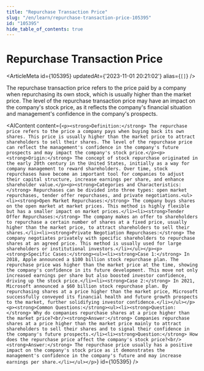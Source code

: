 ```yaml
---
title: "Repurchase Transaction Price"
slug: "/en/learn/repurchase-transaction-price-105395"
id: "105395"
hide_table_of_contents: true
---
```



# Repurchase Transaction Price

<ArticleMeta id={105395} updatedAt={'2023-11-01 20:21:02'} alias={`[]`} />
<div className='border-solid border-b border-t-0 my-4 border-[var(--ifm-color-gray-300)]' />

The repurchase transaction price refers to the price paid by a company when repurchasing its own stock, which is usually higher than the market price. The level of the repurchase transaction price may have an impact on the company's stock price, as it reflects the company's financial situation and management's confidence in the company's prospects.

<AIContent content={`<p><strong>Definition:</strong> The repurchase price refers to the price a company pays when buying back its own shares. This price is usually higher than the market price to attract shareholders to sell their shares. The level of the repurchase price can reflect the management's confidence in the company's future prospects and may impact the company's stock price.</p><p><strong>Origin:</strong> The concept of stock repurchase originated in the early 20th century in the United States, initially as a way for company management to reward shareholders. Over time, stock repurchases have become an important tool for companies to adjust their capital structure, increase earnings per share, and enhance shareholder value.</p><p><strong>Categories and Characteristics:</strong> Repurchases can be divided into three types: open market repurchases, tender offer repurchases, and private negotiations.<ul><li><strong>Open Market Repurchases:</strong> The company buys shares on the open market at market prices. This method is highly flexible but has a smaller impact on market prices.</li><li><strong>Tender Offer Repurchases:</strong> The company makes an offer to shareholders to repurchase a certain number of shares at a fixed price, usually higher than the market price, to attract shareholders to sell their shares.</li><li><strong>Private Negotiation Repurchases:</strong> The company negotiates privately with specific shareholders to repurchase shares at an agreed price. This method is usually used for large shareholders or institutional investors.</li></ul></p><p><strong>Specific Cases:</strong><ul><li><strong>Case 1:</strong> In 2018, Apple announced a $100 billion stock repurchase plan. The repurchase price was higher than the market price at the time, showing the company's confidence in its future development. This move not only increased earnings per share but also boosted investor confidence, driving up the stock price.</li><li><strong>Case 2:</strong> In 2021, Microsoft announced a $60 billion stock repurchase plan. By repurchasing shares at a price higher than the market price, Microsoft successfully conveyed its financial health and future growth prospects to the market, further solidifying investor confidence.</li></ul></p><p><strong>Common Questions:</strong><ul><li><strong>Question:</strong> Why do companies repurchase shares at a price higher than the market price?<br/><strong>Answer:</strong> Companies repurchase shares at a price higher than the market price mainly to attract shareholders to sell their shares and to signal their confidence in the company's future prospects.</li><li><strong>Question:</strong> How does the repurchase price affect the company's stock price?<br/><strong>Answer:</strong> The repurchase price usually has a positive impact on the company's stock price as it demonstrates the management's confidence in the company's future and may increase earnings per share.</li></ul></p>`} id={105395} />
